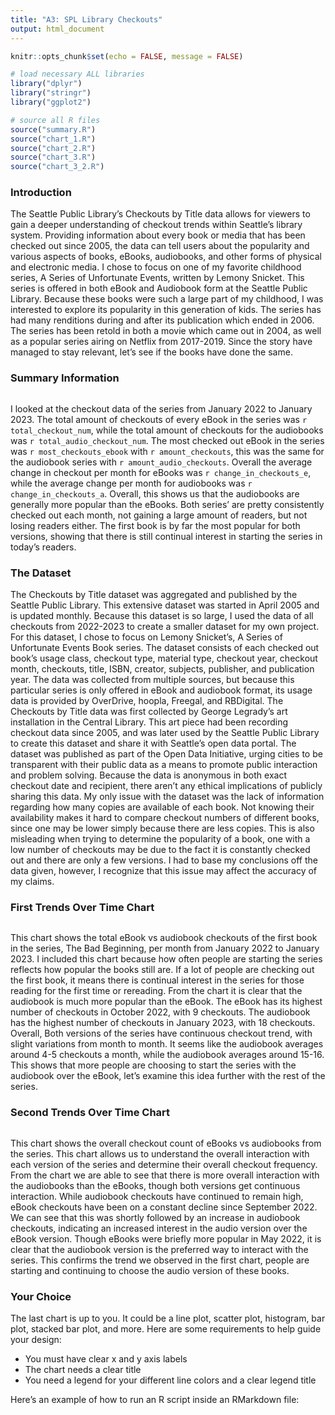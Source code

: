 ```yaml
---
title: "A3: SPL Library Checkouts"
output: html_document
---
```


```r
knitr::opts_chunk$set(echo = FALSE, message = FALSE)

# load necessary ALL libraries
library("dplyr")
library("stringr")
library("ggplot2")

# source all R files
source("summary.R")
source("chart_1.R")
source("chart_2.R")
source("chart_3.R")
source("chart_3_2.R")
```

### Introduction

The Seattle Public Library’s Checkouts by Title data allows for viewers to gain a deeper understanding of checkout trends within Seattle’s library system. Providing information about every book or media that has been checked out since 2005, the data can tell users about the popularity and various aspects of books, eBooks, audiobooks, and other forms of physical and electronic media. I chose to focus on one of my favorite childhood series, A Series of Unfortunate Events, written by Lemony Snicket. This series is offered in both eBook and Audiobook form at the Seattle Public Library. Because these books were such a large part of my childhood, I was interested to explore its popularity in this generation of kids. The series has had many renditions during and after its publication which ended in 2006. The series has been retold in both a movie which came out in 2004, as well as a popular series airing on Netflix from 2017-2019. Since the story have managed to stay relevant, let’s see if the books have done the same. 

### Summary Information

```r

```

I looked at the checkout data of the series from January 2022 to January 2023. The total amount of checkouts of every eBook in the series was `r total_checkout_num`, while the total amount of checkouts for the audiobooks was `r total_audio_checkout_num`. The most checked out eBook in the series was `r most_checkouts_ebook` with `r amount_checkouts`, this was the same for the audiobook series with `r amount_audio_checkouts`. Overall the average change in checkout per month for eBooks was `r change_in_checkouts_e`, while the average change per month for audiobooks was `r change_in_checkouts_a`. Overall, this shows us that the audiobooks are generally more popular than the eBooks. Both series’ are pretty consistently checked out each month, not gaining a large amount of readers, but not losing readers either. The first book is by far the most popular for both versions, showing that there is still continual interest in starting the series in today’s readers. 

### The Dataset

The Checkouts by Title dataset was aggregated and published by the Seattle Public Library. This extensive dataset was started in April 2005 and is updated monthly. Because this dataset is so large, I used the data of all checkouts from 2022-2023 to create a smaller dataset for my own project. For this dataset, I chose to focus on Lemony Snicket’s, A Series of Unfortunate Events Book series. The dataset consists of each checked out book’s usage class, checkout type, material type, checkout year, checkout month, checkouts, title, ISBN, creator, subjects, publisher, and publication year. The data was collected from multiple sources, but because this particular series is only offered in eBook and audiobook format, its usage data is provided by OverDrive, hoopla, Freegal, and RBDigital. The Checkouts by Title data was first collected by George Legrady’s art installation in the Central Library. This art piece had been recording checkout data since 2005, and was later used by the Seattle Public Library to create this dataset and share it with Seattle’s open data portal. The dataset was published as part of the Open Data Initiative, urging cities to be transparent with their public data as a means to promote public interaction and problem solving. Because the data is anonymous in both exact checkout date and recipient, there aren’t any ethical implications of publicly sharing this data. My only issue with the dataset was the lack of information regarding how many copies are available of each book. Not knowing their availability makes it hard to compare checkout numbers of different books, since one may be lower simply because there are less copies. This is also misleading when trying to determine the popularity of a book, one with a low number of checkouts may be due to the fact it is constantly checked out and there are only a few versions. I had to base my conclusions off the data given, however, I recognize that this issue may affect the accuracy of my claims. 

### First Trends Over Time Chart

```r
```

This chart shows the total eBook vs audiobook checkouts of the first book in the series, The Bad Beginning, per month from January 2022 to January 2023. I included this chart because how often people are starting the series reflects how popular the books still are. If a lot of people are checking out the first book, it means there is continual interest in the series for those reading for the first time or rereading. From the chart it is clear that the audiobook is much more popular than the eBook. The eBook has its highest number of checkouts in October 2022, with 9 checkouts. The audiobook has the highest number of checkouts in January 2023, with 18 checkouts. Overall, Both versions of the series have continuous checkout trend, with slight variations from month to month. It seems like the audiobook averages around 4-5 checkouts a month, while the audiobook averages around 15-16. This shows that more people are choosing to start the series with the audiobook over the eBook, let’s examine this idea further with the rest of the series.


### Second Trends Over Time Chart

```r
```

This chart shows the overall checkout count of eBooks vs audiobooks from the series. This chart allows us to understand the overall interaction with each version of the series and determine their overall checkout frequency. From the chart we are able to see that there is more overall interaction with the audiobooks than the eBooks, though both versions get continuous interaction. While audiobook checkouts have continued to remain high, eBook checkouts have been on a constant decline since September 2022. We can see that this was shortly followed by an increase in audiobook checkouts, indicating an increased interest in the audio version over the eBook version. Though eBooks were briefly more popular in May 2022, it is clear that the audiobook version is the preferred way to interact with the series. This confirms the trend we observed in the first chart, people are starting and continuing to choose the audio version of these books. 


### Your Choice

The last chart is up to you. It could be a line plot, scatter plot, histogram, bar plot, stacked bar plot, and more. Here are some requirements to help guide your design:

- You must have clear x and y axis labels
- The chart needs a clear title 
- You need a legend for your different line colors and a clear legend title

Here's an example of how to run an R script inside an RMarkdown file:

```r

```

```r

```




